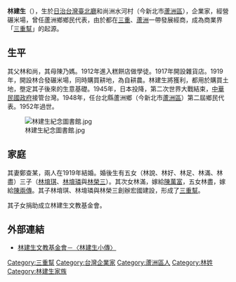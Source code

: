 '''林建生'''（{{bd|1901年||1952年||}}），生於[[日治台灣|日治台灣]][[臺北廳|臺北廳]]和尚洲水河村（今新北市[[蘆洲區|蘆洲區]]），企業家，經營碾米場，曾任蘆洲鄉鄉民代表，由於都在[[三重區|三重]]、[[蘆洲區|蘆洲]]一帶發展經商，成為商業界「[[三重幫|三重幫]]」的起源。

==生平==
其父林和尚，其母陳乃媽。1912年進入糕餅店做學徒。1917年開設雜貨店。1919年，開設林合發碾米場，同時購買耕地，為自耕農。林建生將獲利，都用於購買土地，壂定其子後來的生意基礎。1945年，日本投降，第二次世界大戰結束，[[中華民國政府|中華民國政府]]接管台灣。1948年，任台北縣蘆洲鄉（今新北市[[蘆洲區|蘆洲區]]）第二屆鄉民代表。1952年過世。

[[File:林建生紀念圖書館.jpg|thumb]]

==家庭==
其妻鄭查某，兩人在1919年結婚。婚後生有五女（林說、林好、林足、林滿、林盡）三子（[[林堉琪|林堉琪]]、[[林堉璘|林堉璘]]與[[林榮三|林榮三]]）。其次女林滿，嫁給[[陳萬富|陳萬富]]，五女林盡，嫁給[[陳兩傳|陳兩傳]]。其子林堉琪、林堉璘與林榮三創辦宏國建設，形成了[[三重幫|三重幫]]。

其子女捐助成立林建生文教基金會。

==外部連結==
* [http://library.lujou.com.tw/page07.htm 林建生文教基金會－〈林建生小傳〉] {{Wayback|url=http://library.lujou.com.tw/page07.htm |date=20150820114726 }}

[[Category:三重幫|Category:三重幫]]
[[Category:台灣企業家|Category:台灣企業家]]
[[Category:蘆洲區人|Category:蘆洲區人]]
[[Category:林姓|Category:林姓]]
[[Category:林建生家族|Category:林建生家族]]